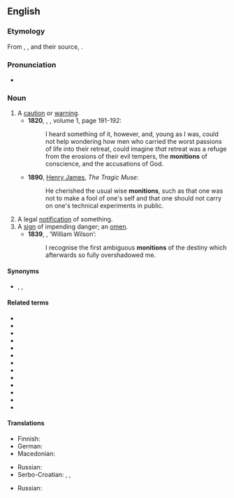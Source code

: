 ==English==
{{was wotd|2011|November|26}}

===Etymology===
From {{etyl|xno|en}} {{m|fro|monicion}}, {{etyl|frm|en}} {{m|frm|monicion}}, and their source, {{etyl|la|en}} {{m|la|monitio|monitiō|warning, admonition}}.

===Pronunciation===
* {{a|UK}} {{IPA|/məˈnɪʃn̩/|lang=en}}

===Noun===
{{en-noun}}

# A [[caution]] or [[warning]]. {{defdate|from 14th c.}}
#* '''1820''', {{w|Charles Maturin}}, ''{{w|Melmoth the Wanderer}}'', volume 1, page 191-192:
#*: I heard something of it, however, and, young as I was, could not help wondering how men who carried the worst passions of life into their retreat, could imagine ''that'' retreat was a refuge from the erosions of their evil tempers, the '''monitions''' of conscience, and the accusations of God.
#* '''1890''', [[w:Henry James|Henry James]], ''The Tragic Muse'':
#*: He cherished the usual wise '''monitions''', such as that one was not to make a fool of one's self and that one should not carry on one's technical experiments in public.
# A legal [[notification]] of something. {{defdate|from 15th c.}}
# A [[sign]] of impending danger; an [[omen]]. {{defdate|from 15th c.}}
#* '''1839''', {{w|Edgar Allan Poe}}, ‘William Wilson’:
#*: I recognise the first ambiguous '''monitions''' of the destiny which afterwards so fully overshadowed me.

====Synonyms====
* {{sense|caution or warning}} {{l|en|caution}}, {{l|en|exhortation}}, {{l|en|warning}}

====Related terms====
* {{l|en|monish}}
* {{l|en|monishment}}
* {{l|en|admonish}}
* {{l|en|admonishment}}
* {{l|en|admonition}}
* {{l|en|commonition}}
* {{l|en|foremonish}}
* {{l|en|permonish}}
* {{l|en|premonish}}
* {{l|en|premonishment}}
* {{l|en|premonition}}
* {{l|en|submonish}}
* {{l|en|submonition}}

====Translations====
{{trans-top|caution or warning}}
* Finnish: {{t+|fi|varoitus}}
* German: {{t+|de|Mahnung|f}}
* Macedonian: {{t|mk|предупредување|n|tr=predupredúvanje|sc=Cyrl}}
{{trans-mid}}
* Russian: {{t+|ru|предупреждение|n}}
* Serbo-Croatian: {{t+|sh|savjet|m}}, {{t+|sh|opomena|f}}, {{t+|sh|upozorenje|n}}
{{trans-bottom}}

{{trans-top|legal notification}}
* Russian: {{t+|ru|уведомление|n}}
{{trans-mid}}
{{trans-bottom}}

{{trans-top|omen}}
{{trans-mid}}
{{trans-bottom}}
